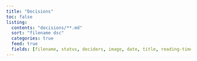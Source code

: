 ```yaml
---
title: "Decisions"
toc: false
listing:
  contents: "decisions/**.md"
  sort: "filename dsc"
  categories: true
  feed: true
  fields: [filename, status, deciders, image, date, title, reading-time]
---
```

